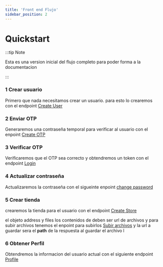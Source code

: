 ```yaml
---
title: 'Front end Flujo'
sidebar_position: 2
---
```


# Quickstart


:::tip Note

Esta es una version inicial del flujo completo para poder forma a la documentacion

:::

### 1 Crear usuario

Primero que nada necesitamos crear un usuario. para esto lo crearemos con el endpoint [Create User](/api#/operations/PostV1User)


### 2 Enviar OTP

Generaremos una contraseña temporal para verificar al usuario con el enpoint [Create OTP](api#/operations/PostV1AuthOtp)

### 3 Verificar OTP

Verificaremos que el OTP sea correcto y obtendremos un token con el endpoint [Login](api#/operations/PostV1AuthSignIn) 

### 4 Actualizar contraseña 

Actualizaremos la contraseña con el sigueinte enpoint [change password](api#/operations/PutV1AuthChangePassword)

### 5 Crear tienda

crearemos la tienda para el usuario con el endpoint [Create Store](api#/operations/PostV1Store)

el objeto address y files los contenidos de deben ser url de archivos y para subir archivos tenemos el enpoint para subirlos [Subir archivos](api#/operations/PostV1FileUploadpublic)
y la url a guardar sera el **path** de la respuesta al guardar el archivo
l
### 6 Obtener Perfil

Obtendremos la informacion del usuario actual con el siguiente endpoint [Profile](api#/operations/GetV1AuthProfile)
